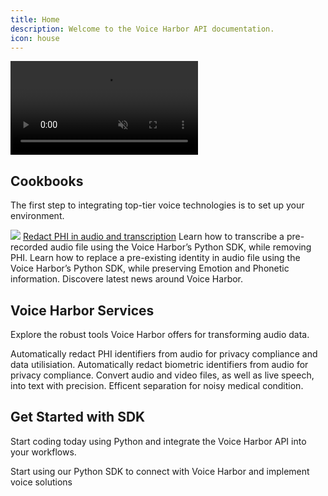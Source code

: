 ```yaml
---
title: Home
description: Welcome to the Voice Harbor API documentation.
icon: house
---
```


<video id="homeVideo" controls autoplay loop muted playsinline>
  <source src="/images/Home_page.mp4" type="video/mp4" />
  Your browser does not support the video tag.
</video>

<script>
  document.addEventListener('DOMContentLoaded', function() {
    var video = document.getElementById('homeVideo');

    // Set the video to start at second 1 after metadata loads.
    video.addEventListener('loadedmetadata', function() {
      video.currentTime = 1;
    });

    // Explicitly try to play the video.
    video.play().catch(function(error) {
      console.error("Error attempting to play the video:", error);
    });
  });
</script>


## Cookbooks

The first step to integrating top-tier voice technologies is to set up your environment.
<Frame>
  <img className="block" src="/images/vh3b.png" />
  <a href="https://docs.nijta.com/PHI">Redact PHI in audio and transcription</a>
</Frame>
<CardGroup cols={2}>
  <Card
    title="Redact PHI in audio and transcription"
    icon="user-check"
    href="https://docs.nijta.com/PHI"
  >
    Learn how to transcribe a pre-recorded audio file using the Voice Harbor’s Python SDK, while removing PHI.
  </Card>
  <Card
    title="Redact Biometric identity in audio"
    icon="user-shield"
    href="https://docs.nijta.com/Biometric"
  >
    Learn how to replace a pre-existing identity in audio file using the Voice Harbor’s Python SDK, while preserving Emotion and Phonetic information.
  </Card>
</CardGroup>

<CardGroup cols={1}>
  <Card
    title="News and upcoming releases"
    icon="newspaper"
    href="https://docs.nijta.com/News"
  >
    Discovere latest news around Voice Harbor.
  </Card>
</CardGroup>

## Voice Harbor Services

Explore the robust tools Voice Harbor offers for transforming audio data.

<CardGroup cols={3}>
  <Card
    title="PHI Redaction"
    icon="user-check"
    href="https://docs.nijta.com/PHI"
  >
    Automatically redact PHI identifiers from audio for privacy compliance and data utilisiation.
  </Card>
  <Card
    title="Biometric Redaction"
    icon="user-shield"
    href="https://docs.nijta.com/Biometric"
  >
    Automatically redact biometric identifiers from audio for privacy compliance.
  </Card>
  <Card
    title="Speech-to-Text"
    icon="code"
    href="https://voiceharbor.com/docs/speech-to-text"
  >
    Convert audio and video files, as well as live speech, into text with precision.
  </Card>
  <Card
    title="Diarization"
    icon="people-group"
    href="https://docs.nijta.com/BuildwithVoiceHarbor/Diarization"
  >
    Efficent separation for noisy medical condition.
  </Card>
</CardGroup>

## Get Started with SDK

Start coding today using Python and integrate the Voice Harbor API into your workflows.

<CardGroup cols={1}>
  <Card
    title="Python SDK"
    icon="python"
    href="https://github.com/Nijta-API/VoiceHarborSDK.git"
  >
    Start using our Python SDK to connect with Voice Harbor and implement voice solutions
  </Card>
</CardGroup>
